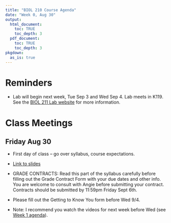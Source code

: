 ```yaml
---
title: "BIOL 210 Course Agenda"
date: "Week 0, Aug 30"
output: 
  html_document:
    toc: TRUE
    toc_depth: 3
  pdf_document:
    toc: TRUE
    toc_depth: 3
pkgdown:
  as_is: true
---
```


# Reminders

-   Lab will begin next week, Tue Sep 3 and Wed Sep 4. Lab meets in K119. See the [BIOL 211 Lab website](https://aroles.github.io/biol211/) for more information.

# Class Meetings

## Friday Aug 30

-   First day of class -- go over syllabus, course expectations.

-   [Link to slides](https://drive.google.com/drive/folders/17Fm-yEXqtlvGJfFaw6WqywIScW_eZ8m_?usp=drive_link)

-   GRADE CONTRACTS: Read this part of the syllabus carefully before filling out the Grade Contract Form with your due dates and other info. You are welcome to consult with Angie before submitting your contract. Contracts should be submitted by 11:59pm Friday Sept 6th.

-   Please fill out the Getting to Know You form before Wed 9/4.

-   Note: I recommend you watch the videos for next week before Wed (see [Week 1 agenda](agenda-week1.html)).


